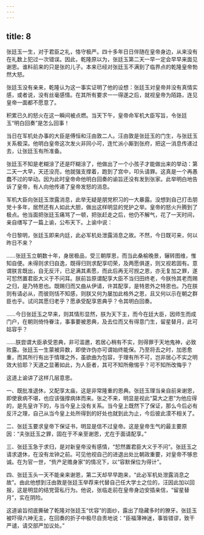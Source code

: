 ```yaml
---
---
---
```

title: 8
---



张廷玉一生，对于君臣之礼，恪守极严。四十多年日日伴随在皇帝身边，从来没有在礼数上犯过一次错误。因此，乾隆原以为，张廷玉第二天一早一定会早早来面见谢恩。谁料前来的只是张的儿子。本来已经对张廷玉不满到了临界点的乾隆皇帝勃然大怒。

张廷玉没有亲来，乾隆认为这一事实证明了他的设想：张廷玉对皇帝并没有真情实感，或者说，没有丝毫感情。在其所有要求一一得遂之后，就视皇帝为陌路，连见皇帝一面都不愿意了。

积累已久的怒火在这一瞬间被点燃。当天下午，皇帝命军机大臣写旨，令张廷玉“明白回奏”是怎么回事！

当日在军机处办事的大臣是傅恒和汪由敦二人。汪由敦是张廷玉的门生，与张廷玉关系极深。他明白皇帝这次发火非同小可，连忙派小厮到张府，把这一消息传递过去，让张廷玉有所准备。

张廷玉不知是老糊涂了还是吓糊涂了，他做出了一个小孩子才能做出来的举动：第二天一大早，天还没亮，他就强支撑着，跑到了宫中，叩头请罪。这真是一个再愚蠢不过的举动。因为此时皇帝命他明白回奏的谕旨还没有发到张家。此举明白地告诉了皇帝，有人向他传递了皇帝发怒的消息。

军机大臣向张廷玉泄露消息，此举无疑是朋党积习的一大暴露。没想到自己打击朋党十多年，居然还有人如此大胆，做出这样明显的党护之举。皇帝的怒火升腾到了极点。他当面把张廷玉痛骂了一顿，把张赶走之后，他仍不解气，花了一天时间，亲自缮写了一篇上谕，公布天下。上谕中说：





今日黎明，张廷玉即来内廷，此必军机处泄露消息之故。不然，今日既可来，何以昨日不来？

……张廷玉立朝数十年，身居极品，受三朝厚恩，而当此桑榆晚景，辗转图维，惟知自便。未得则求归自逸，既得归则求配享叨荣，及两愿俱遂，则又视若固有。意谓朕言既出，自无反汗，已足满其素愿，而此后再无可觊之恩，亦无复加之罪，遂可恝然置君臣大义于不问耳。朕前旨原谓配享大臣不当归田终老，今朕怜其老而赐之归，是乃特恩也。既赐归而又曲从伊请，许其配享，是特恩外之特恩也。乃在朕则有请必从，而彼则恬不知感，则朕又何为屡加此格外之恩，且又何以示在朝之群臣也乎。试问其愿归老乎？愿承受配享恩典乎？令其明白回奏。

……今日张廷玉之早来，则其情形显然，朕为天下主，而今在廷大臣，因师生而成门户，在朝则倚恃眷注，事事要被恩典，及去位而又有得意门生，留星替月，此可姑容乎？

……朕尝谓大臣承受恩典，非可滥邀，若居心稍有不实，则得罪于天地鬼神，必致败露。张廷玉一生蒙被异数，即使诈伪亦可谓始终能保。乃至将去之时，加恩愈重，而其所行有出于情理之外，虽欲曲为包容，于理有所不可，岂非居心不实之明效大验耶？天道之显著如此，为人臣者，其可不知所儆惕乎？可不知所改悔乎？





这道上谕讲了这样几层意思。

一、既批准退休，又配享太庙，这是非常隆重的恩典。张廷玉理当亲自前来谢恩，即使衰病不堪，也应该强撑病体而来。张之不来，明显是视此“莫大之恩”为他应得的，是先皇许下的，与当今皇上没有关系。当今皇上既然下了保证，那么今后必有反汗之理，自己从当今皇上处所得到的好处也就到此为止，今后彼此漠不相关了。

二、张廷玉要求皇帝下保证书，明显是信不过皇帝。这是皇帝生气的最主要原因：“夫张廷玉之罪，固在于不亲至谢恩，尤在于面请配享。”

三、张廷玉急于求归，是对新皇帝没有感情，“恝然置君臣大义于不问”。张廷玉之请求退休，在没有龙钟之前。可见他视自己的进退出处比朝政重要，对皇帝不够忠诚。在为官一世，“赀产足赡身家”的情况下，以“容默保位为得计”。

四、张廷玉头一天不能亲来谢恩，第二天却早早跑来，“此必军机处泄露消息之故”。由此他想到汪由敦是张廷玉举荐来代替自己任大学士之位的，汪因此加以回报，这是明显的结党营私行为。他说，张临走前在皇帝身边安插亲信，“留星替月”，实在阴险。

这道谕旨彻底撕破了乾隆对张廷玉“优容”的面纱，露出了隐藏多时的獠牙。张廷玉被吓得六神无主，在回奏的折子中极尽自责地说：“臣福薄神迷，事皆错谬，致干严谴，请交部严加议处。”